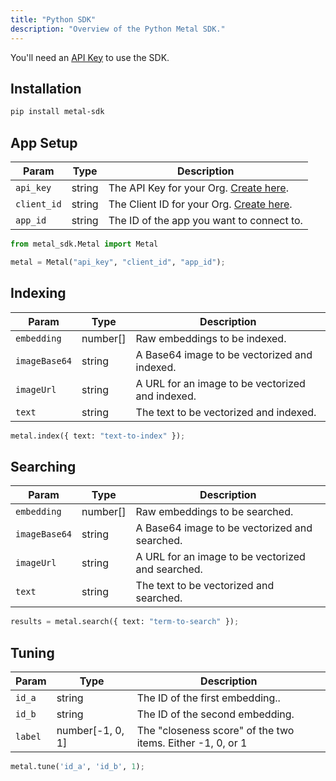 ```yaml
---
title: "Python SDK"
description: "Overview of the Python Metal SDK."
---
```


<Note>You'll need an [API Key](/misc-get-keys) to use the SDK.</Note>
## Installation

```bash
pip install metal-sdk
```

## App Setup

| Param       | Type   | Description                                                |
| ----------- | ------ | ---------------------------------------------------------- |
| `api_key`   | string | The API Key for your Org. [Create here](/misc-get-keys).   |
| `client_id` | string | The Client ID for your Org. [Create here](/misc-get-keys). |
| `app_id`    | string | The ID of the app you want to connect to.                  |

```python
from metal_sdk.Metal import Metal

metal = Metal("api_key", "client_id", "app_id");
```

## Indexing

| Param         | Type     | Description                                      |
| ------------- | -------- | ------------------------------------------------ |
| `embedding`   | number[] | Raw embeddings to be indexed.                    |
| `imageBase64` | string   | A Base64 image to be vectorized and indexed.     |
| `imageUrl`    | string   | A URL for an image to be vectorized and indexed. |
| `text`        | string   | The text to be vectorized and indexed.           |

```python
metal.index({ text: "text-to-index" });
```

## Searching

| Param         | Type     | Description                                       |
| ------------- | -------- | ------------------------------------------------- |
| `embedding`   | number[] | Raw embeddings to be searched.                    |
| `imageBase64` | string   | A Base64 image to be vectorized and searched.     |
| `imageUrl`    | string   | A URL for an image to be vectorized and searched. |
| `text`        | string   | The text to be vectorized and searched.           |

```python
results = metal.search({ text: "term-to-search" });
```

## Tuning

| Param   | Type             | Description                                                |
| ------- | ---------------- | ---------------------------------------------------------- |
| `id_a`  | string           | The ID of the first embedding..                            |
| `id_b`  | string           | The ID of the second embedding.                            |
| `label` | number[-1, 0, 1] | The "closeness score" of the two items. Either -1, 0, or 1 |

```python
metal.tune('id_a', 'id_b', 1);
```
